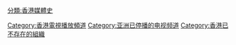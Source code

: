 {{Catnav|頁面分類|...|電視列表|電視頻道列表|香港電視播放頻道}}
{{Catnav|頁面分類|...|電視頻道|電視頻道列表|香港電視播放頻道}}

[[Category:香港電視播放頻道|Category:香港電視播放頻道]]
[[分類:香港媒體史|分類:香港媒體史]]
[[Category:亚洲已停播的电视频道|Category:亚洲已停播的电视频道]]
[[Category:香港已不存在的組織|Category:香港已不存在的組織]]